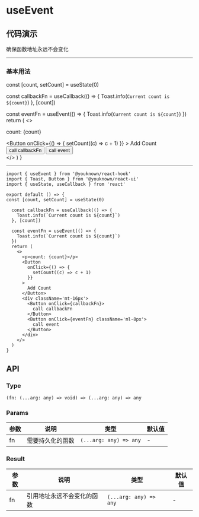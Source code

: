 # useEvent

## 代码演示


确保函数地址永远不会变化

---

### 基本用法

  const [count, setCount] = useState(0)

  const callbackFn = useCallback(() => {
    Toast.info(`Current count is ${count}`)
  }, [count])

  const eventFn = useEvent(() => {
    Toast.info(`Current count is ${count}`)
  })
  return (
    <>
      <p>count: {count}</p>
      <Button
        onClick={() => {
          setCount((c) => c + 1)
        }}
      >
        Add Count
      </Button>
      <div className='mt-16px'>
        <Button onClick={callbackFn}>
          call callbackFn
        </Button>
        <Button onClick={eventFn} className='ml-8px'>
          call event
        </Button>
      </div>
    </>
  )
}

<BasicUsage />

---

```tsx
import { useEvent } from '@youknown/react-hook'
import { Toast, Button } from '@youknown/react-ui'
import { useState, useCallback } from 'react'

export default () => {
const [count, setCount] = useState(0)

  const callbackFn = useCallback(() => {
    Toast.info(`Current count is ${count}`)
  }, [count])

  const eventFn = useEvent(() => {
    Toast.info(`Current count is ${count}`)
  })
  return (
    <>
      <p>count: {count}</p>
      <Button
        onClick={() => {
          setCount((c) => c + 1)
        }}
      >
        Add Count
      </Button>
      <div className='mt-16px'>
        <Button onClick={callbackFn}>
          call callbackFn
        </Button>
        <Button onClick={eventFn} className='ml-8px'>
          call event
        </Button>
      </div>
    </>
  )
}
```

## API

### Type

`(fn: (...arg: any) => void) => (...arg: any) => any`

### Params

| 参数       | 说明               | 类型              | 默认值   |
| ---------- | ------------------ | ----------------- | -------- |
| fn    | 需要持久化的函数           | `(...arg: any) => any`         | -  |

### Result

| 参数       | 说明               | 类型              | 默认值   |
| ---------- | ------------------ | ----------------- | -------- |
| fn    | 引用地址永远不会变化的函数           | `(...arg: any) => any`         | -  |